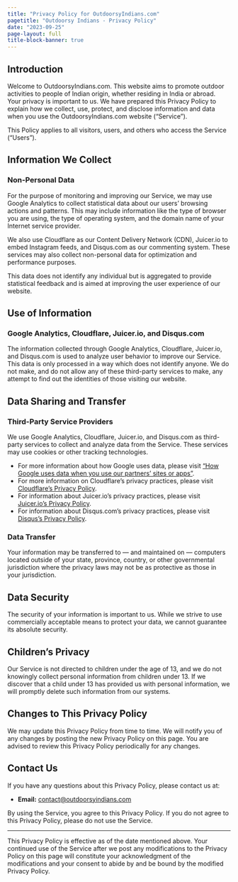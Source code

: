 ```yaml
---
title: "Privacy Policy for OutdoorsyIndians.com"
pagetitle: "Outdoorsy Indians - Privacy Policy"
date: "2023-09-25"
page-layout: full
title-block-banner: true
---
```


## **Introduction**

Welcome to OutdoorsyIndians.com. This website aims to promote outdoor activities to people of Indian origin, whether residing in India or abroad. Your privacy is important to us. We have prepared this Privacy Policy to explain how we collect, use, protect, and disclose information and data when you use the OutdoorsyIndians.com website ("Service").

This Policy applies to all visitors, users, and others who access the Service ("Users").


## **Information We Collect**


### **Non-Personal Data**

For the purpose of monitoring and improving our Service, we may use Google Analytics to collect statistical data about our users' browsing actions and patterns. This may include information like the type of browser you are using, the type of operating system, and the domain name of your Internet service provider.

We also use Cloudflare as our Content Delivery Network (CDN), Juicer.io to embed Instagram feeds, and Disqus.com as our commenting system. These services may also collect non-personal data for optimization and performance purposes.

This data does not identify any individual but is aggregated to provide statistical feedback and is aimed at improving the user experience of our website.


## **Use of Information**


### **Google Analytics, Cloudflare, Juicer.io, and Disqus.com**

The information collected through Google Analytics, Cloudflare, Juicer.io, and Disqus.com is used to analyze user behavior to improve our Service. This data is only processed in a way which does not identify anyone. We do not make, and do not allow any of these third-party services to make, any attempt to find out the identities of those visiting our website.


## **Data Sharing and Transfer**


### **Third-Party Service Providers**

We use Google Analytics, Cloudflare, Juicer.io, and Disqus.com as third-party services to collect and analyze data from the Service. These services may use cookies or other tracking technologies.



* For more information about how Google uses data, please visit [ "How Google uses data when you use our partners' sites or apps"](https://www.google.com/policies/privacy/partners/).
* For more information on Cloudflare's privacy practices, please visit [ Cloudflare's Privacy Policy](https://www.cloudflare.com/privacypolicy/).
* For information about Juicer.io's privacy practices, please visit [ Juicer.io's Privacy Policy](https://www.juicer.io/privacy).
* For information about Disqus.com's privacy practices, please visit [ Disqus's Privacy Policy](https://help.disqus.com/en/articles/1717103-disqus-privacy-policy).


### **Data Transfer**

Your information may be transferred to — and maintained on — computers located outside of your state, province, country, or other governmental jurisdiction where the privacy laws may not be as protective as those in your jurisdiction.


## **Data Security**

The security of your information is important to us. While we strive to use commercially acceptable means to protect your data, we cannot guarantee its absolute security.


## **Children's Privacy**

Our Service is not directed to children under the age of 13, and we do not knowingly collect personal information from children under 13. If we discover that a child under 13 has provided us with personal information, we will promptly delete such information from our systems.


## **Changes to This Privacy Policy**

We may update this Privacy Policy from time to time. We will notify you of any changes by posting the new Privacy Policy on this page. You are advised to review this Privacy Policy periodically for any changes.


## **Contact Us**

If you have any questions about this Privacy Policy, please contact us at:



* **Email:** [contact@outdoorsyindians.com](mailto:contact@outdoorsyindians.com)

By using the Service, you agree to this Privacy Policy. If you do not agree to this Privacy Policy, please do not use the Service.


---

This Privacy Policy is effective as of the date mentioned above. Your continued use of the Service after we post any modifications to the Privacy Policy on this page will constitute your acknowledgment of the modifications and your consent to abide by and be bound by the modified Privacy Policy.
